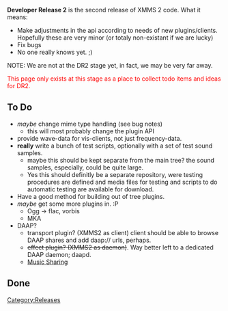 {{Navbar}}

'''Developer Release 2''' is the second release of XMMS 2 code. What it means:

* Make adjustments in the api according to needs of new plugins/clients. Hopefully these are very minor (or totaly non-existant if we are lucky)
* Fix bugs
* No one really knows yet. ;)

NOTE: We are not at the DR2 stage yet, in fact, we may be very far away.

<span style="color: red">This page only exists at this stage as a place to collect todo items and ideas for DR2.</span>

== To Do ==
* ''maybe'' change mime type handling {{Bug|65}} (see bug notes)
** this will most probably change the plugin API
* provide wave-data for vis-clients, not just frequency-data.
* '''really''' write a bunch of test scripts, optionally with a set of test sound samples.
** maybe this should be kept separate from the main tree? the sound samples, especially, could be quite large.
** Yes this should definitly be a separate repository, were testing procedures are defined and media files for testing and scripts to do automatic testing are available for download.
* Have a good method for building out of tree plugins.
* ''maybe'' get some more plugins in. :P
** Ogg -> flac, vorbis
** MKA
* DAAP?
** transport plugin? (XMMS2 as client) client should be able to browse DAAP shares and add daap:// urls, perhaps.
** <strike>effect plugin? (XMMS2 as daemon)</strike>. Way better left to a dedicated DAAP daemon; daapd.
** [[Music Sharing]]

== Done ==

[[Category:Releases]]